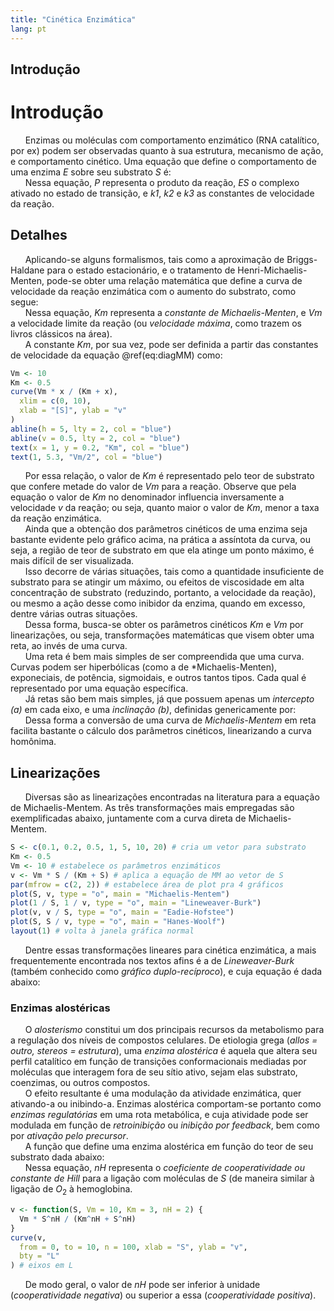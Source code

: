 ```yaml
---
title: "Cinética Enzimática"
lang: pt
---
```



```{=html}
<script async src="https://www.googletagmanager.com/gtag/js?id=G-S1L73VGCG5"></script>
```
```{=html}
<script>
  window.dataLayer = window.dataLayer || [];
  function gtag(){dataLayer.push(arguments);}
  gtag('js', new Date());

  gtag('config', 'G-S1L73VGCG5');
</script>
```



## Introdução

# Introdução {#Enzimas}

|       Enzimas ou moléculas com comportamento enzimático (RNA catalítico, por ex) podem ser observadas quanto à sua estrutura, mecanismo de ação, e comportamento cinético. Uma equação que define o comportamento de uma enzima *E* sobre seu substrato *S* é:

```{=tex}
\begin{equation}
E+S \begin{array}{c}
_{k1}\\
 \rightleftharpoons\\
^{k2} \end{array} ES 
\begin{array}{c}
_{k3}\\
\rightarrow \\
  ^{}\end{array}E+P
\end{equation}
```

|       Nessa equação, *P* representa o produto da reação, *ES* o complexo ativado no estado de transição, e *k1*, *k2* e *k3* as constantes de velocidade da reação.


## Detalhes

|       Aplicando-se alguns formalismos, tais como a   aproximação de Briggs-Haldane para o estado estacionário, e o tratamento de Henri-Michaelis-Menten, pode-se obter uma relação matemática que define a curva de velocidade da reação enzimática com o aumento do substrato, como segue:

```{=tex}
\begin{equation}
v=\frac{Vm*S}{Km+S}
\end{equation}
```

|       Nessa equação, *Km* representa a *constante de Michaelis-Menten*, e *Vm* a velocidade limite da reação (ou *velocidade máxima*, como trazem os livros clássicos na área). 

|       A constante *Km*, por sua vez, pode ser definida a partir das constantes de velocidade da equação \@ref(eq:diagMM) como:

```{=tex}
\begin{equation}
Km=\frac{k1+k3}{k2}
\end{equation}
```


```r
Vm <- 10
Km <- 0.5
curve(Vm * x / (Km + x),
  xlim = c(0, 10),
  xlab = "[S]", ylab = "v"
)
abline(h = 5, lty = 2, col = "blue")
abline(v = 0.5, lty = 2, col = "blue")
text(x = 1, y = 0.2, "Km", col = "blue")
text(1, 5.3, "Vm/2", col = "blue")
```


|       Por essa relação, o valor de *Km* é representado pelo teor de substrato que confere metade do valor de *Vm* para a reação. Observe que pela equação o valor de *Km* no denominador influencia inversamente a velocidade *v* da reação; ou seja, quanto maior o valor de *Km*, menor a taxa da reação enzimática.

|       Ainda que a obtenção dos parâmetros cinéticos de uma enzima seja bastante evidente pelo gráfico acima, na prática a assíntota da curva, ou seja, a região de teor de substrato em que ela atinge um ponto máximo, é mais difícil de ser visualizada.
|       Isso decorre de várias situações, tais como a quantidade insuficiente de substrato para se atingir um máximo, ou efeitos de viscosidade em alta concentração de substrato (reduzindo, portanto, a velocidade da reação), ou mesmo a ação desse como inibidor da enzima, quando em excesso, dentre várias outras situações.

|       Dessa forma, busca-se obter os parâmetros cinéticos *Km* e *Vm* por linearizações, ou seja, transformações matemáticas que visem obter uma reta, ao invés de uma curva.

|       Uma reta é bem mais simples de ser compreendida que uma curva. Curvas podem ser hiperbólicas (como a de *Michaelis-Menten), exponeciais, de potência, sigmoidais, e outros tantos tipos. Cada qual é representado por uma equação específica.

|       Já retas são bem mais simples, já que possuem apenas um *intercepto (a)* em cada eixo, e uma *inclinação (b)*, definidas genericamente por: 

```{=tex}
\begin{equation}
y = a + b *x
\end{equation}
```
|       Dessa forma a conversão de uma curva de *Michaelis-Mentem* em reta facilita bastante o cálculo dos parâmetros cinéticos, linearizando a curva homônima.


## Linearizações

|       Diversas são as linearizações encontradas na literatura para a equação de Michaelis-Mentem. As três transformações mais empregadas são exemplificadas abaixo, juntamente com a curva direta de Michaelis-Mentem.

```r
S <- c(0.1, 0.2, 0.5, 1, 5, 10, 20) # cria um vetor para substrato
Km <- 0.5
Vm <- 10 # estabelece os parâmetros enzimáticos
v <- Vm * S / (Km + S) # aplica a equação de MM ao vetor de S
par(mfrow = c(2, 2)) # estabelece área de plot pra 4 gráficos
plot(S, v, type = "o", main = "Michaelis-Mentem")
plot(1 / S, 1 / v, type = "o", main = "Lineweaver-Burk")
plot(v, v / S, type = "o", main = "Eadie-Hofstee")
plot(S, S / v, type = "o", main = "Hanes-Woolf")
layout(1) # volta à janela gráfica normal
```

|       Dentre essas transformações lineares para cinética enzimática, a mais frequentemente encontrada nos textos afins é a de *Lineweaver-Burk* (também conhecido como *gráfico duplo-recíproco*), e cuja equação é dada abaixo:

```{=tex}
\begin{equation}
\frac{1}{v}=\frac{1}{Vm}+\frac{Km}{Vm}*\frac{1}{S}
\end{equation}
```


### Enzimas alostéricas

|       O *alosterismo* constitui um dos principais recursos da metabolismo para a regulação dos níveis de compostos celulares. De etiologia grega (*allos = outro, stereos = estrutura*), uma *enzima alostérica* é aquela que altera seu perfil catalítico em função de transições conformacionais mediadas por moléculas que interagem fora de seu sítio ativo, sejam elas substrato, coenzimas, ou outros compostos. 

|       O efeito resultante é uma modulação da atividade enzimática, quer ativando-a ou inibindo-a. Enzimas alostérica comportam-se portanto como *enzimas regulatórias* em uma rota metabólica, e cuja atividade pode ser modulada em função de *retroinibição* ou *inibição por feedback*, bem como por *ativação pelo precursor*. 
|       A função que define uma enzima alostérica em função do teor de seu substrato dada abaixo:

```{=tex}
\begin{equation}
v=\frac{Vm*S^n}{(Km^n+S^n)}
\end{equation}
```

|       Nessa equação, *nH* representa o *coeficiente de cooperatividade ou constante de Hill* para a ligação com moléculas de *S* (de maneira similar à ligação de $O_{2}$ à hemoglobina. 


```r
v <- function(S, Vm = 10, Km = 3, nH = 2) {
  Vm * S^nH / (Km^nH + S^nH)
}
curve(v,
  from = 0, to = 10, n = 100, xlab = "S", ylab = "v",
  bty = "L"
) # eixos em L
```


|       De modo geral, o valor de *nH* pode ser inferior à unidade (*cooperatividade negativa*) ou superior a essa (*cooperatividade positiva*).  



